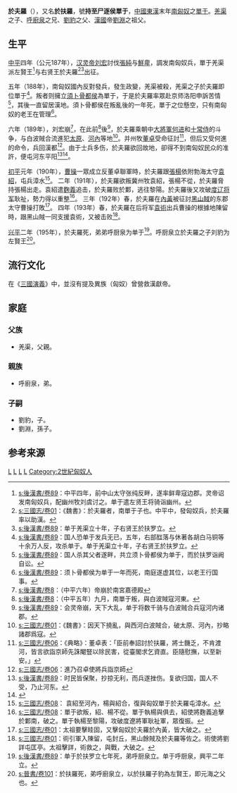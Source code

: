 {{noteTA
|1=zh:尸; zh-hans:尸; zh-hant:尸;
|2=zh:單于; zh-hans:单于; zh-hant:單于;
}}

'''於夫羅'''（{{bd|？||195年|catIdx=L}}），又名'''於扶羅'''，號'''持至尸逐侯單于'''，[[中國|中國]][[東漢|東漢]]末年[[南匈奴|南匈奴]]之[[單于|單于]]。[[羌渠|羌渠]]之子、[[呼廚泉|呼廚泉]]之兄、[[刘豹_(匈奴)|劉豹]]之父、[[前趙|漢國]]帝[[劉淵|劉淵]]之祖父。

==生平==
[[中平|中平]]四年（公元187年），[[漢靈帝|汉灵帝刘宏]]討伐[[張純_(東漢末)|張純]]与[[鮮卑|鮮卑]]，調发南匈奴兵，單于羌渠派左賢王<ref>[[s:後漢書/卷89|s:後漢書/卷89]]：中平四年，前中山太守张纯反畔，遂率鲜卑寇边郡。灵帝诏发南匈奴兵，配幽州牧刘虞讨之。单于遣左贤王将骑诣幽州。</ref>与右贤王於夫羅<ref>[[s:三國志/卷01|s:三國志/卷01]]：《魏書》：於夫羅者，南單于子也。中平中，發匈奴兵，於夫羅率以助漢。</ref><ref>[[s:後漢書/卷89|s:後漢書/卷89]]：单于羌渠立十年，子右贤王於扶罗立。 </ref>出征。

五年（188年），南匈奴國內反對發兵，發生政變，羌渠被殺，羌渠之子於夫羅即位單于<ref>[[s:後漢書/卷89|s:後漢書/卷89]]：国人恐单于发兵无已，五年，右部䤈落与休著各胡白马铜等十余万人反，攻杀单于。单于羌渠立十年，子右贤王於扶罗立。  </ref>。叛者则擁立[[須卜骨都侯|須卜骨都侯]]為單于，于是於夫羅率眾赴京师洛阳申訴苦情<ref>[[s:後漢書/卷89|s:後漢書/卷89]]：国人杀其父者遂畔，共立须卜骨都侯为单于，而於扶罗诣阙自讼。 </ref>，其後一直留居漢地。須卜骨都侯在叛亂後的一年死，單于之位懸空，只有南匈奴的老王在管理<ref>[[s:後漢書/卷89|s:後漢書/卷89]]：须卜骨都侯为单于一年而死，南庭遂虚其位，以老王行国事。</ref>。

六年（189年），刘宏崩<ref>[[s:後漢書/卷8|s:後漢書/卷8]]：（中平六年）帝崩於南宮嘉德殿</ref>，在此前<ref>[[s:後漢書/卷8|s:後漢書/卷8]]：（中平五年）九月，南單于叛，與白波賊寇河東。</ref>後<ref>[[s:後漢書/卷89|s:後漢書/卷89]]：会灵帝崩，天下大乱，单于将数千骑与白波贼合兵寇河内诸郡。</ref>，於夫羅乘朝中[[大将军_(东亚)|大將軍]][[何进|何进]]和[[十常侍|十常侍]]的斗争，与白波賊合流進犯[[太原郡|太原]]、[[河內郡_(中國)|河內]]等地<ref>[[s:三國志/卷01|s:三國志/卷01]]：《魏書》：因天下撓亂，與西河白波賊合，破太原、河內，抄略諸郡爲寇。</ref>。并州牧[[董卓|董卓]]受命征討<ref>[[s:三國志/卷06|s:三國志/卷06]]：《典略》：董卓表：「臣前奉詔討於扶羅，將士饑乏，不肯渡河，皆言欲詣京師先誅閹豎以除民害，從臺閣求乞資直。臣隨慰撫，以至新安。」</ref>，但后又受何進的命令，兵回漢都<ref>[[s:三國志/卷06|s:三國志/卷06]]：進乃召卓使將兵詣京師</ref>。由于士兵多伤，於夫羅欲回故地，卻得不到南匈奴民众的准許，便屯河东平阳<ref>[[s:後漢書/卷89|s:後漢書/卷89]]：时民皆保聚，抄掠无利，而兵遂挫伤。复欲归国，国人不受，乃止河东。 </ref><ref>{{cite web|title=后汉书李贤注卷一百十九|url=https://ctext.org/wiki.pl?if=gb&chapter=311166#p68|website=ctext.org|access-date=2021-10-16|archive-date=2021-10-16|archive-url=https://web.archive.org/web/20211016061421/https://ctext.org/wiki.pl?if=gb&chapter=311166#p68|dead-url=no}}</ref>。

[[初平_(年号)|初平]]元年（190年），[[曹操|曹操]]一眾成立反董卓聯軍時，於夫羅跟[[张杨_(东汉)|張楊]]依附勃海太守[[袁紹|袁紹]]，屯兵漳水<ref>[[s:三國志/卷08|s:三國志/卷08]]： 袁紹至河內，楊與紹合，復與匈奴單于於夫羅屯漳水。</ref>。
二年（191年），於夫羅欲叛冀州牧袁紹，張楊不從，於夫羅脅持張楊出走。袁紹遣[[麴義|麴義]]追击，於夫羅败於鄴，逃往黎陽。於夫羅後又攻破[[度辽将军|度辽将军]]耿祉，勢力得以重整<ref>[[s:三國志/卷08|s:三國志/卷08]]：單于欲叛，紹、楊不從。單于執楊與俱去，紹使將麴義追擊於鄴南，破之。單于執楊至黎陽，攻破度遼將軍耿祉軍，眾復振。</ref>。
三年（192年）春，於夫羅在[[內黃|內黃]]被征討[[黑山賊|黑山賊]]的东郡太守曹操打敗<ref>[[s:三國志/卷01|s:三國志/卷01]]：太祖要擊眭固，又擊匈奴於夫羅於內黃，皆大破之。</ref>。
四年（193年）春，於夫羅在后将军[[袁術|袁術]]出兵曹操的根據地陳留時，跟黑山賊一同支援袁術，又被击败<ref>[[s:三國志/卷01|s:三國志/卷01]]：術引軍入陳留，屯封丘，黑山餘賊及於夫羅等佐之。術使將劉詳屯匡亭。太祖擊詳，術救之，與戰，大破之。</ref>。

[[兴平_(东汉)|兴平]]二年（195年），於夫羅死，弟弟呼厨泉为单于<ref>[[s:後漢書/卷89|s:後漢書/卷89]]：单于於扶罗立七年死，弟呼厨泉立。单于呼厨泉，興平二年立。</ref>。呼厨泉立於夫羅之子刘豹为左賢王<ref>[[s:晉書/卷101|s:晉書/卷101]]：於扶羅死，弟呼廚泉立，以於扶羅子豹為左賢王，即元海之父也。</ref>。

==流行文化==
在《[[三國演義|三國演義]]》中，並沒有提及異族（匈奴）曾營救漢獻帝。

== 家庭 ==
=== 父族 ===
*羌渠，父親。
=== 親族 ===
*呼廚泉，弟。
=== 子嗣 ===
*劉豹，子。
*劉淵，孫子。

==参考来源==
{{Reflist}}

{{start box}}
{{s-before|父[[羌渠|羌渠]]}}
{{s-title|[[南匈奴|南匈奴]][[单于|单于]]|188年 - 195年}}
{{s-after|弟[[呼廚泉|呼廚泉]]}}
{{end box}}

{{匈奴單于}}

[[Category:南匈奴單于|L]]
[[Category:东汉军事人物|L]]
[[Category:三國军事人物|L]]
[[Category:东汉匈奴人|L]]
[[Category:2世紀匈奴人|Category:2世紀匈奴人]]
